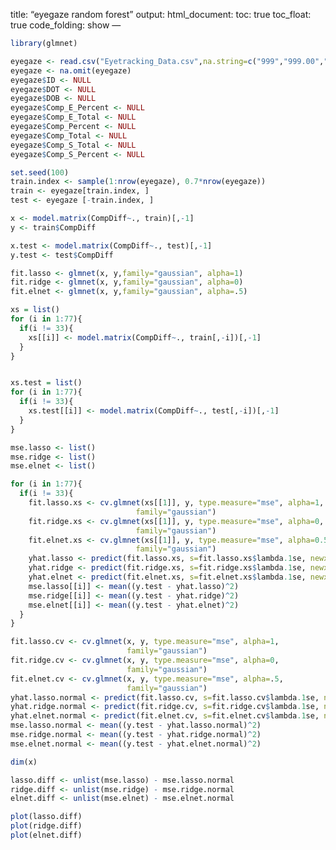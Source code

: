 
title: "eyegaze random forest"
output: 
  html_document:
    toc:  true
    toc_float:  true
    code_folding:  show
---
```r
library(glmnet)
```

```r
eyegaze <- read.csv("Eyetracking_Data.csv",na.string=c("999","999.00","#NULL!"),stringsAsFactors = FALSE)
eyegaze <- na.omit(eyegaze)
eyegaze$ID <- NULL
eyegaze$DOT <- NULL
eyegaze$DOB <- NULL
eyegaze$Comp_E_Percent <- NULL
eyegaze$Comp_E_Total <- NULL
eyegaze$Comp_Percent <- NULL
eyegaze$Comp_Total <- NULL
eyegaze$Comp_S_Total <- NULL
eyegaze$Comp_S_Percent <- NULL
```

```r
set.seed(100)
train.index <- sample(1:nrow(eyegaze), 0.7*nrow(eyegaze))
train <- eyegaze[train.index, ]
test <- eyegaze [-train.index, ]

x <- model.matrix(CompDiff~., train)[,-1]
y <- train$CompDiff

x.test <- model.matrix(CompDiff~., test)[,-1]
y.test <- test$CompDiff

fit.lasso <- glmnet(x, y,family="gaussian", alpha=1)
fit.ridge <- glmnet(x, y,family="gaussian", alpha=0)
fit.elnet <- glmnet(x, y,family="gaussian", alpha=.5)

```


```r
xs = list()
for (i in 1:77){
  if(i != 33){
    xs[[i]] <- model.matrix(CompDiff~., train[,-i])[,-1]
  }
}


xs.test = list()
for (i in 1:77){
  if(i != 33){
    xs.test[[i]] <- model.matrix(CompDiff~., test[,-i])[,-1]
  }
}

mse.lasso <- list()
mse.ridge <- list()
mse.elnet <- list()

for (i in 1:77){
  if(i != 33){
    fit.lasso.xs <- cv.glmnet(xs[[1]], y, type.measure="mse", alpha=1, 
                            family="gaussian")
    fit.ridge.xs <- cv.glmnet(xs[[1]], y, type.measure="mse", alpha=0, 
                            family="gaussian")
    fit.elnet.xs <- cv.glmnet(xs[[1]], y, type.measure="mse", alpha=0.5, 
                            family="gaussian")
    yhat.lasso <- predict(fit.lasso.xs, s=fit.lasso.xs$lambda.1se, newx=xs.test[[i]])
    yhat.ridge <- predict(fit.ridge.xs, s=fit.ridge.xs$lambda.1se, newx=xs.test[[i]])
    yhat.elnet <- predict(fit.elnet.xs, s=fit.elnet.xs$lambda.1se, newx=xs.test[[i]])
    mse.lasso[[i]] <- mean((y.test - yhat.lasso)^2)
    mse.ridge[[i]] <- mean((y.test - yhat.ridge)^2)
    mse.elnet[[i]] <- mean((y.test - yhat.elnet)^2)
  }
}

```




```r
fit.lasso.cv <- cv.glmnet(x, y, type.measure="mse", alpha=1, 
                          family="gaussian")
fit.ridge.cv <- cv.glmnet(x, y, type.measure="mse", alpha=0,
                          family="gaussian")
fit.elnet.cv <- cv.glmnet(x, y, type.measure="mse", alpha=.5,
                          family="gaussian")
yhat.lasso.normal <- predict(fit.lasso.cv, s=fit.lasso.cv$lambda.1se, newx=x.test)
yhat.ridge.normal <- predict(fit.ridge.cv, s=fit.ridge.cv$lambda.1se, newx=x.test)
yhat.elnet.normal <- predict(fit.elnet.cv, s=fit.elnet.cv$lambda.1se, newx=x.test)
mse.lasso.normal <- mean((y.test - yhat.lasso.normal)^2)
mse.ridge.normal <- mean((y.test - yhat.ridge.normal)^2)
mse.elnet.normal <- mean((y.test - yhat.elnet.normal)^2)
```
```r
dim(x)
```

```r
lasso.diff <- unlist(mse.lasso) - mse.lasso.normal
ridge.diff <- unlist(mse.ridge) - mse.ridge.normal
elnet.diff <- unlist(mse.elnet) - mse.elnet.normal
```
```r
plot(lasso.diff)
plot(ridge.diff)
plot(elnet.diff)
```


